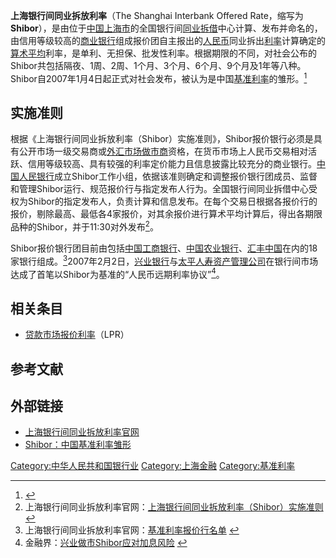 {{NoteTA|G1=Economics}}

'''上海银行间同业拆放利率'''（The Shanghai Interbank Offered Rate，缩写为'''Shibor'''），是由位于[[中国|中国]][[上海市|上海市]]的全国银行间[[同业拆借|同业拆借]]中心计算、发布并命名的，由信用等级较高的[[商业银行|商业银行]]组成报价团自主报出的[[人民币|人民币]]同业拆出[[利率|利率]]计算确定的[[算术平均数|算术平均]]利率，是单利、无担保、批发性利率。根据期限的不同，对社会公布的Shibor共包括隔夜、1周、2周、1个月、3个月、6个月、9个月及1年等八种。Shibor自2007年1月4日起正式对社会发布，被认为是中国[[基准利率|基准利率]]的雏形。<ref>{{cite news |title=中国央行:将于明日推出上海银行间同业拆放利率 _中国经济网——国家经济门户 |url=http://finance.ce.cn/bank/scroll/200701/03/t20070103_9975723.shtml |accessdate=2021-11-09 |work=中国经济网 |archive-date=2021-11-09 |archive-url=https://web.archive.org/web/20211109110332/http://finance.ce.cn/bank/scroll/200701/03/t20070103_9975723.shtml |dead-url=no }}</ref>

==实施准则==
根据《上海银行间同业拆放利率（Shibor）实施准则》，Shibor报价银行必须是具有公开市场一级交易商或[[外汇市场|外汇市场]][[做市商|做市商]]资格，在货币市场上人民币交易相对活跃、信用等级较高、具有较强的利率定价能力且信息披露比较充分的商业银行。[[中国人民银行|中国人民银行]]成立Shibor工作小组，依据该准则确定和调整报价银行团成员、监督和管理Shibor运行、规范报价行与指定发布人行为。全国银行间同业拆借中心受权为Shibor的指定发布人，负责计算和信息发布。在每个交易日根据各报价行的报价，剔除最高、最低各4家报价，对其余报价进行算术平均计算后，得出各期限品种的Shibor，并于11:30对外发布<ref>上海银行间同业拆放利率官网：[http://www.shibor.org/shibor/web/html/sszz.html 上海银行间同业拆放利率（Shibor）实施准则] {{Wayback|url=http://www.shibor.org/shibor/web/html/sszz.html |date=20191228180717 }}</ref>。

Shibor报价银行团目前由包括[[中国工商银行|中国工商银行]]、[[中国农业银行|中国农业银行]]、[[汇丰中国|汇丰中国]]在内的18家银行组成。<ref>上海银行间同业拆放利率官网：[http://www.shibor.org/shibor/web/blltinInfo.jsp 基准利率报价行名单] {{Wayback|url=http://www.shibor.org/shibor/web/blltinInfo.jsp |date=20200510203525 }}</ref>2007年2月2日，[[兴业银行|兴业银行]]与[[太平人寿资产管理公司|太平人寿资产管理公司]]在银行间市场达成了首笔以Shibor为基准的“人民币远期利率协议”<ref>金融界：[http://bond.jrj.com.cn/2007/02/000001998613.shtml 兴业做市Shibor应对加息风险] {{Wayback|url=http://bond.jrj.com.cn/2007/02/000001998613.shtml |date=20190730084000 }}</ref>。

== 相关条目 ==
*[[贷款市场报价利率|贷款市场报价利率]]（LPR）
==参考文献==
{{Reflist}}

== 外部链接 ==
* [http://www.shibor.org/shibor/web/html/index.html 上海银行间同业拆放利率官网]{{Wayback|url=http://www.shibor.org/shibor/web/html/index.html |date=20200501053606 }} 
* [http://focus.jrj.com.cn/home/shibor.htm Shibor：中国基准利率雏形]{{Wayback|url=http://focus.jrj.com.cn/home/shibor.htm |date=20170529114408 }} 

[[Category:中华人民共和国银行业|Category:中华人民共和国银行业]]
[[Category:上海金融|Category:上海金融]]
[[Category:基准利率|Category:基准利率]]